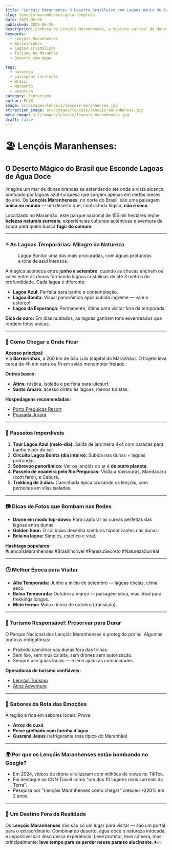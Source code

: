 ```yaml
---
title: "Lençóis Maranhenses O Deserto Brasileiro com Lagoas Azuis de Outro Mundo"
slug: lencois-maranhenses-guia-completo
date: 2025-05-06
published: 2025-06-20
description: Conheça os Lençóis Maranhenses, o destino surreal do Maranhão com lagoas cristalinas em meio a dunas. Veja quando ir, como chegar e o que fazer neste espetáculo natural único no mundo.
keywords:
  - Lençóis Maranhenses
  - Barreirinhas
  - Lagoas cristalinas
  - Turismo no Maranhão
  - Deserto com água

tags:
  - natureza
  - paisagens incríveis
  - Brasil
  - Maranhão
  - aventura
category: Ecoturismo
author: PLVX
image: src/images/lencois/lencois-maranhenses.jpg
attraction_image: src/images/lencois/lencois-maranhenses.jpg
meta_image: src/images/lencois/lencois-maranhenses.jpg
draft: false
---
```



# 🏖️ Lençóis Maranhenses:  
## O Deserto Mágico do Brasil que Esconde Lagoas de Água Doce

Imagine um mar de dunas brancas se estendendo até onde a vista alcança, pontuado por lagoas azul-turquesa que surgem apenas em certos meses do ano. Os **Lençóis Maranhenses**, no norte do Brasil, são uma paisagem **única no mundo** — um deserto que, contra toda lógica, **não é seco**.

Localizado no Maranhão, este parque nacional de 155 mil hectares reúne **belezas naturais surreais**, experiências culturais autênticas e aventura de sobra para quem busca **fugir do comum**.

---

### 💦 As Lagoas Temporárias: Milagre da Natureza

<figure>
  <OptimizedImage 
    src="/images/lencois/lagoa-bonita.jpg" 
    alt="Lagoa Bonita nos Lençóis Maranhenses" 
    width={1280}
    height={720}
    className="mb-4 rounded-lg"
  />
  <figcaption className="text-sm text-gray-600 mt-2">
    Lagoa Bonita: uma das mais procuradas, com águas profundas e tons de azul intensos.
  </figcaption>
</figure>

A mágica acontece entre **junho e setembro**, quando as chuvas enchem os vales entre as dunas formando lagoas cristalinas de até 3 metros de profundidade. Cada lagoa é diferente:

- **Lagoa Azul**: Perfeita para banho e contemplação.
- **Lagoa Bonita**: Visual panorâmico após subida íngreme — vale o esforço!
- **Lagoa da Esperança**: Permanente, ótima para visitar fora da temporada.

**Dica de ouro:** Em dias nublados, as lagoas ganham tons esverdeados que rendem fotos únicas.

---

### 🚐 Como Chegar e Onde Ficar

**Acesso principal:**  
Via **Barreirinhas**, a 260 km de São Luís (capital do Maranhão). O trajeto leva cerca de 4h em vans ou 1h em avião monomotor fretado.

**Outras bases:**  
- **Atins**: rústica, isolada e perfeita para kitesurf.
- **Santo Amaro**: acesso direto às lagoas, menos turistas.

**Hospedagens recomendadas:**  
- [Porto Preguiças Resort](https://www.portopreguicas.com.br)
- [Pousada Jurará](https://www.pousadajurara.com.br)

---

### 🌅 Passeios Imperdíveis

1. **Tour Lagoa Azul (meio-dia):** Saída de jardineira 4x4 com paradas para banho e pôr do sol.
2. **Circuito Lagoa Bonita (dia inteiro):** Subida nas dunas + lagoas profundas.
3. **Sobrevoo panorâmico:** Ver os lençóis do ar é **de outro planeta**.
4. **Passeio de voadeira pelo Rio Preguiças:** Visita a Vassouras, Mandacaru (com farol), e Caburé.
5. **Trekking de 3 dias:** Caminhada épica cruzando os lençóis, com pernoites em vilas isoladas.

---

### 📷 Dicas de Fotos que Bombam nas Redes

- **Drone em modo top-down:** Para capturar as curvas perfeitas das lagoas entre dunas.
- **Golden hour:** O sol baixo desenha sombras hipnotizantes nas dunas.
- **Boia na lagoa:** Simples, estético e viral.

**Hashtags populares:**  
#LencoisMaranhenses #BrasilIncrível #ParaísoSecreto #NaturezaSurreal

---

### 🕓 Melhor Época para Visitar

- **Alta Temporada:** Junho a início de setembro — lagoas cheias, clima seco.
- **Baixa Temporada:** Outubro a março — paisagem seca, mas ideal para trekkings longos.
- **Meio termo:** Maio e início de outubro (transição).

---

### 🧭 Turismo Responsável: Preservar para Durar

O Parque Nacional dos Lençóis Maranhenses é protegido por lei. Algumas práticas obrigatórias:

- Proibido caminhar nas dunas fora das trilhas.
- Sem lixo, sem música alta, sem drones sem autorização.
- Sempre use guias locais — é lei e ajuda as comunidades.

**Operadoras de turismo confiáveis:**
- [Lençóis Turismo](https://www.lencoisturismo.com.br)
- [Atins Adventure](https://www.atinsadventure.com)

---

### 🍴 Sabores da Rota das Emoções

A região é rica em sabores locais. Prove:

- **Arroz de cuxá**
- **Peixe grelhado com farinha d’água**
- **Guaraná Jesus** (refrigerante rosa típico do Maranhão)

---

### 🌍 Por que os Lençóis Maranhenses estão bombando no Google?

- Em 2024, vídeos de drone viralizaram com milhões de views no TikTok.
- Foi destaque na CNN Travel como "um dos 10 lugares mais surreais da Terra".
- Pesquisa por "Lençóis Maranhenses como chegar" cresceu +220% em 2 anos.

---

### 🌟 Um Destino Fora da Realidade

Os **Lençóis Maranhenses** não são só um lugar para visitar — são um portal para o extraordinário. Combinando deserto, água doce e natureza intocada, é impossível sair ileso dessa experiência. Leve protetor, leve câmera, mas principalmente: **leve tempo para se perder nesse paraíso alucinante**. 🌬️✨
